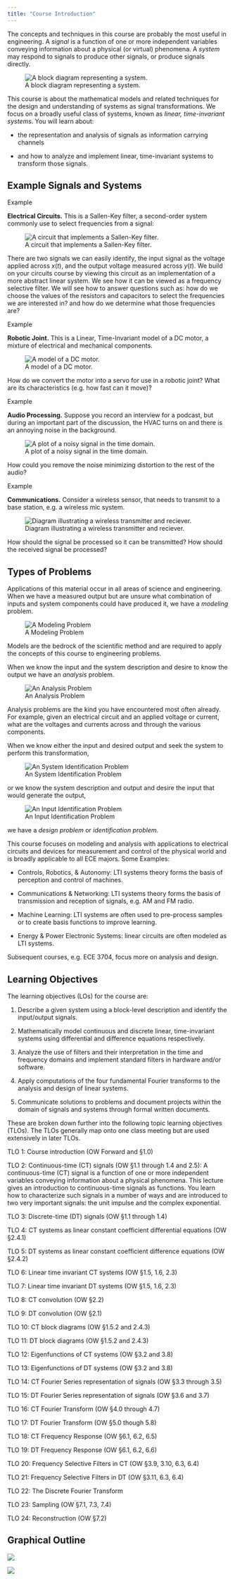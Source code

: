 ```yaml
---
title: "Course Introduction"
---
```


The concepts and techniques in this course are probably the most useful
in engineering. A *signal* is a function of one or more independent
variables conveying information about a physical (or virtual) phenomena.
A *system* may respond to signals to produce other signals, or produce
signals directly.

![A block diagram representing a system.](figures/fig1_1){fig-align="center" fig-alt="Diagram showing how the input of a sytem is related to the output."}

This course is about the mathematical models and related techniques for
the design and understanding of systems as signal transformations. We
focus on a broadly useful class of systems, known as *linear,
time-invariant systems*. You will learn about:

-   the representation and analysis of signals as information carrying
    channels

-   and how to analyze and implement linear, time-invariant systems to
    transform those signals.

## Example Signals and Systems

:::{.example}
::::{.example-header}
Example
::::
::::{.example-container}
**Electrical Circuits.** This is a Sallen-Key filter, a second-order system
commonly use to select frequencies from a signal:

![A circuit that implements a Sallen-Key filter.](figures/fig1_2){fig-align="center" fig-alt="Diagram showing a circuit corresponding to a Sallen-Key filter."}

There are two signals we can easily identify, the input signal as the
voltage applied across $x(t)$, and the output voltage measured across
$y(t)$. We build on your circuits course by viewing this circuit as an
implementation of a more abstract linear system. We see how it can be
viewed as a frequency selective filter. We will see how to answer
questions such as: how do we choose the values of the resistors and
capacitors to select the frequencies we are interested in? and how do we
determine what those frequencies are?

::::
:::

:::{.example}
::::{.example-header}
Example
::::
::::{.example-container}
**Robotic Joint.** This is a Linear, Time-Invariant model of a DC motor, a
mixture of electrical and mechanical components.

![A model of a DC motor.](figures/fig1_3){fig-align="center" fig-alt="Diagram showing a model of a DC motor."}

How do we convert the motor into a servo for use in a robotic joint?
What are its characteristics (e.g. how fast can it move)?

::::
:::

:::{.example}
::::{.example-header}
Example
::::
::::{.example-container}
**Audio Processing.** Suppose you record an interview for a podcast, but
during an important part of the discussion, the HVAC turns on and there
is an annoying noise in the background.

![A plot of a noisy signal in the time domain.](images/noisysignal){fig-alt="A plot of a noisy signal in the time domain."}

How could you remove the noise minimizing distortion to the rest of the
audio?

::::
:::


:::{.example}
::::{.example-header}
Example
::::
::::{.example-container}
**Communications.** Consider a wireless sensor, that needs to transmit to a
base station, e.g. a wireless mic system.

![Diagram illustrating a wireless transmitter and reciever.](figures/fig1_4){fig-align="center" fig-alt="Diagram illustrating a wireless transmitter and reciever."}

How should the signal be processed so it can be transmitted? How should
the received signal be processed?

::::
:::

## Types of Problems

Applications of this material occur in all areas of science and
engineering. When we have a measured output but are unsure what
combination of inputs and system components could have produced it, we
have a *modeling* problem.

![A Modeling Problem](figures/fig1_5){fig-align="center" fig-alt="a block diagram showing an unknown system and input, but known output y"}

Models are the bedrock of the scientific method and are required to
apply the concepts of this course to engineering problems.

When we know the input and the system description and desire to know the
output we have an *analysis* problem.

![An Analysis Problem](figures/fig1_6){fig-align="center" fig-alt="a block diagram showing a known input and system, but unknown label"}


Analysis problems are the kind you have encountered most often already.
For example, given an electrical circuit and an applied voltage or
current, what are the voltages and currents across and through the
various components.

When we know either the input and desired output and seek the system to
perform this transformation,

![An System Identification Problem](figures/fig1_7){fig-align="center" fig-alt="a block diagram showing unknown system, but known input and output"}

or we know the system description and output and desire the input that
would generate the output,

![An Input Identification Problem](figures/fig1_8){fig-align="center" fig-alt="a block diagram showing unknown input, but known system and output."}

we have a *design problem* or *identification problem*.

This course focuses on modeling and analysis with applications to
electrical circuits and devices for measurement and control of the
physical world and is broadly applicable to all ECE majors. Some
Examples:

-   Controls, Robotics, & Autonomy: LTI systems theory forms the basis
    of perception and control of machines.

-   Communications & Networking: LTI systems theory forms the basis of
    transmission and reception of signals, e.g. AM and FM radio.

-   Machine Learning: LTI systems are often used to pre-process samples
    or to create basis functions to improve learning.

-   Energy & Power Electronic Systems: linear circuits are often modeled
    as LTI systems.

Subsequent courses, e.g. ECE 3704, focus more on analysis and design.

## Learning Objectives

The learning objectives (LOs) for the course are:

1.  Describe a given system using a block-level description and identify
    the input/output signals.

2.  Mathematically model continuous and discrete linear, time-invariant
    systems using differential and difference equations respectively.

3.  Analyze the use of filters and their interpretation in the time and
    frequency domains and implement standard filters in hardware and/or
    software.

4.  Apply computations of the four fundamental Fourier transforms to the
    analysis and design of linear systems.

5.  Communicate solutions to problems and document projects within the
    domain of signals and systems through formal written documents.

These are broken down further into the following topic learning
objectives (TLOs). The TLOs generally map onto one class meeting but are
used extensively in later TLOs.

TLO 1:  Course introduction (OW Forward and §1.0)

TLO 2:  Continuous-time (CT) signals (OW §1.1 through 1.4 and 2.5): A
    continuous-time (CT) signal is a function of one or more independent
    variables conveying information about a physical phenomena. This
    lecture gives an introduction to continuous-time signals as
    functions. You learn how to characterize such signals in a number of
    ways and are introduced to two very important signals: the unit
    impulse and the complex exponential.

TLO 3:  Discrete-time (DT) signals (OW §1.1 through 1.4)

TLO 4:  CT systems as linear constant coefficient differential equations (OW §2.4.1)

TLO 5:  DT systems as linear constant coefficient difference equations (OW §2.4.2)

TLO 6:  Linear time invariant CT systems (OW §1.5, 1.6, 2.3)

TLO 7:  Linear time invariant DT systems (OW §1.5, 1.6, 2.3)

TLO 8:  CT convolution (OW §2.2)

TLO 9:  DT convolution (OW §2.1)

TLO 10: CT block diagrams (OW §1.5.2 and 2.4.3)

TLO 11: DT block diagrams (OW §1.5.2 and 2.4.3)

TLO 12: Eigenfunctions of CT systems (OW §3.2 and 3.8)

TLO 13: Eigenfunctions of DT systems (OW §3.2 and 3.8)

TLO 14: CT Fourier Series representation of signals (OW §3.3 through 3.5)

TLO 15: DT Fourier Series representation of signals (OW §3.6 and 3.7)

TLO 16: CT Fourier Transform (OW §4.0 through 4.7)

TLO 17: DT Fourier Transform (OW §5.0 though 5.8)

TLO 18: CT Frequency Response (OW §6.1, 6.2, 6.5)

TLO 19: DT Frequency Response (OW §6.1, 6.2, 6.6)

TLO 20: Frequency Selective Filters in CT (OW §3.9, 3.10, 6.3, 6.4)

TLO 21: Frequency Selective Filters in DT (OW §3.11, 6.3, 6.4)

TLO 22: The Discrete Fourier Transform

TLO 23: Sampling (OW §7.1, 7.3, 7.4)

TLO 24: Reconstruction (OW §7.2)

## Graphical Outline

![](figures/system-representations-fig){fig-alt="A hierarchical diagram showing the two main types of system representations, those in the time domain and those in the frequency domain. Under the time domain are differential and difference equations, impulse response, and circuit or block diagrams. Under frequency domain methods are the frequency response and the Eigenvalue or Transfer function representation."}

![](figures/analysis-methods-fig){fig-alt="A hierarchical diagram showing the corresponding analysis methods in the previous figure. For time domain we have solving differential or difference equations, or using convolution. For the frequency domain we have the Fourier series, Fourier transform, or the Eigenvalue analysis (for sinusoidal inputs)"}
